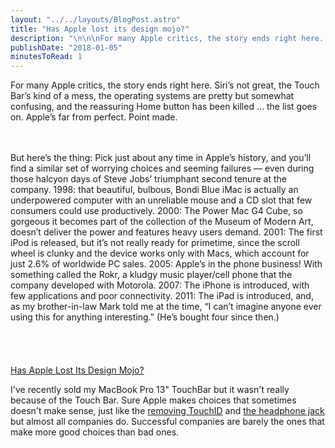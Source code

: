 ```yaml
---
layout: "../../layouts/BlogPost.astro"
title: "Has Apple lost its design mojo?"
description: "\n\n\nFor many Apple critics, the story ends right here. Siri’s not great, the Touch Bar’s kind of a mess, the operating systems are pretty but somewhat confusing, and the reassuring Home button has been killed … the list goes on. Apple’s far from perfect. Point made.\n\nBut here’s the thing: Pick just about any time in Apple’s history, and you’ll find a similar set of worrying choices and seeming failures — even during those halcyon days of Steve Jobs’ triumphant second tenure at the company. 1998: "
publishDate: "2018-01-05"
minutesToRead: 1
---
```


<div class="blockquote">
</div>
<div>
<p>For many Apple critics, the story ends right here. Siri’s not great, the Touch Bar’s kind of a mess, the operating systems are pretty but somewhat confusing, and the reassuring Home button has been killed … the list goes on. Apple’s far from perfect. Point made. </p>
<br>
<br>But here’s the thing: Pick just about any time in Apple’s history, and you’ll find a similar set of worrying choices and seeming failures — even during those halcyon days of Steve Jobs’ triumphant second tenure at the company. 1998: that beautiful, bulbous, Bondi Blue iMac is actually an underpowered computer with an unreliable mouse and a CD slot that few consumers could use productively. 2000: The Power Mac G4 Cube, so gorgeous it becomes part of the collection of the Museum of Modern Art, doesn’t deliver the power and features heavy users demand. 2001: The first iPod is released, but it’s not really ready for primetime, since the scroll wheel is clunky and the device works only with Macs, which account for just 2.6% of worldwide PC sales. 2005: Apple’s in the phone business! With something called the Rokr, a kludgy music player/cell phone that the company developed with Motorola. 2007: The iPhone is introduced, with few applications and poor connectivity. 2011: The iPad is introduced, and, as my brother-in-law Mark told me at the time, “I can’t imagine anyone ever using this for anything interesting.” (He’s bought four since then.) </br>
<br>
<br>
</br>
<br>
<a href="http://fortune.com/2017/12/22/apple-products-design/?ref="antonsten".com">Has Apple Lost Its Design Mojo? </a>
<p>I've recently sold my MacBook Pro 13" TouchBar but it wasn't really because of the Touch Bar. Sure Apple makes choices that sometimes doesn't make sense, just like the 
<a href="https://www.antonsten.com/appledesign/">removing TouchID</a>
 and 
<a href="https://www.antonsten.com/apple/">the headphone jack</a>
 but almost all companies do. Successful companies are barely the ones that make more good choices than bad ones.</p>

